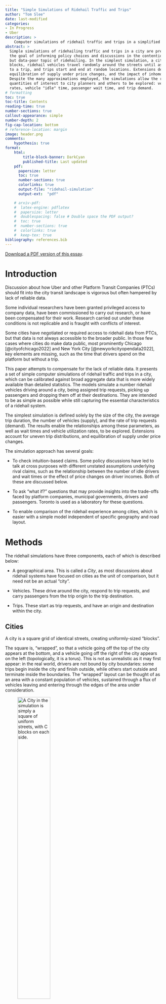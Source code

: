 ```yaml
---
title: "Simple Simulations of Ridehail Traffic and Trips"
author: "Tom Slee"
date: last-modified
categories:
- In Progress
- Uber
description: >
    Computer simulations of ridehail traffic and trips in a simplified city
abstract: >
  Simple simulations of ridehailing traffic and trips in a city are presented, with
  the goal of informing policy choices and discussions in the contentious 
  but data-poor topic of ridehailing. In the simplest simulation, a city is composed of a square grid of uniform 
  blocks, ridehail vehicles travel randomly around the streets until assigned 
  to a trip, and trips start and end at random locations. Extensions describe 
  equilibration of supply under price changes, and the impact of inhomogeneous demand. 
  Despite the many approximations employed, the simulations allow the relationships between 
  quantities of interest to city planners and others to be explored: vehicle utilization 
  rates, vehicle "idle" time, passenger wait time, and trip demand. 
# formatting
toc: true
toc-title: Contents
reading-time: true
number-sections: true
callout-appearance: simple
number-depth: 2
fig-cap-location: bottom
# reference-location: margin
image: header.png
comments:
    hypothesis: true
format:
    html:
        title-block-banner: DarkCyan
        published-title: Last updated
    pdf: 
      papersize: letter
      toc: true
      number-sections: true
      colorlinks: true
      output-file: "ridehail-simulation"
      output-ext:  "pdf"

    # arxiv-pdf: 
    #  latex-engine: pdflatex
    #  papersize: letter
    #  doublespacing: false # Double space the PDF output?
    #  toc: true
    #  number-sections: true
    #  colorlinks: true
    #  keep-tex: true
bibliography: references.bib
---
```


::: {.content-visible when-format="html"}
::: {.callout-note appearance="simple"}
[Download a PDF version of this essay](./ridehail-simulation.pdf).
:::
:::

# Introduction

Discussion about how Uber and other Platform Transit Companies (PTCs) should fit into the city transit landscape is vigorous but often hampered by lack of reliable data.

Some individual researchers have been granted privileged access to company data, have been commissioned to carry out research, or have been compensated for their work. Research carried out under these conditions is not replicable and is fraught with conflicts of interest.

Some cities have negotiated or required access to ridehail data from PTCs, but that data is not always accessible to the broader public. In those few cases where cities do make data public, most prominently Chicago [@cityofchicago2022] and New York City [@newyorkcityopendata2022], key elements are missing, such as the time that drivers spend on the platform but without a trip.

This paper attempts to compensate for the lack of reliable data. It presents a set of simple computer simulations of ridehail traffic and trips in a city, which can be calibrated against broad aggregate data that is more widely available than detailed statistics. The models simulate a number ridehail vehicles driving around a city, being assigned trip requests, picking up passengers and dropping them off at their destinations. They are intended to be as simple as possible while still capturing the essential characteristics of a ridehail system.

The simplest simulation is defined solely by the size of the city, the average trip duration, the number of vehicles (supply), and the rate of trip requests (demand). The results enable the relationships among these parameters, as well as wait times and vehicle utilization rates, to be explored. Extensions account for uneven trip distributions, and equilibration of supply under price changes.

The simulation approach has several goals:

-   To check intuition-based claims. Some policy discussions have led to talk at cross purposes with different unstated assumptions underlying rival claims, such as the relationship between the number of idle drivers and wait times or the effect of price changes on driver incomes. Both of these are discussed below.

-   To ask "what if?" questions that may provide insights into the trade-offs faced by platform companies, municipal governments, drivers and passengers. Toronto is used as a laboratory for these questions.

-   To enable comparison of the ridehail experience among cities, which is easier with a simple model independent of specific geography and road layout.

# Methods

The ridehail simulations have three components, each of which is described below:

-   A geographical area. This is called a *City*, as most discussions about ridehail systems have focused on cities as the unit of comparison, but it need not be an actual "city".

-   Vehicles. These drive around the city, respond to trip requests, and carry passengers from the trip origin to the trip destination.

-   Trips. These start as trip requests, and have an origin and destination within the city.

## Cities {#city}

A city is a square grid of identical streets, creating uniformly-sized "blocks".

The square is, "wrapped", so that a vehicle going off the top of the city appears at the bottom, and a vehicle going off the right of the city appears on the left (topologically, it is a torus). This is not as unrealistic as it may first appear: in the real world, drivers are not bound by city boundaries: some trips begin inside the city and finish outside, while others start outside and terminate inside the boundaries. The "wrapped" layout can be thought of as an area with a constant population of vehicles, sustained through a flux of vehicles leaving and entering through the edges of the area under consideration.

![A City in the simulation is simply a square of uniform streets, with C blocks on each side.](fig1.png){#fig-1 fig-align="center" width="50%"}

In this simplest model of a city, all locations are identical.

The unit of travel is a single block. A block may be thought of as a distance, a time, or a combination of the two. It is often taken as a minute of travel time, but this is not a requirement.

## Vehicles {#vehicles}

Vehicles all drive at the same constant speed, and each vehicle is always in one of three "phases", which are commonly used in discussions of ridehail systems.

-   In phase $P1$, the driver is logged into a ridehail app, their vehicle is available for the platform to assigned it to trips, but they do not have an assigned trip. In this phase the vehicle drives randomly around the city. Vehicles in *P1* are also sometimes called "idle" or "available" for trip requests.

-   In phase $P2$, the platform has assigned a vehicle to a trip, the vehicle has accepted the assignment, and it drives towards the trip origin by the shortest route to pick up the passenger. This route may involve going "off the edge" of the city and appearing at the opposite side. *P2* is sometimes called *en route* to picking up the passenger.

-   In phase $P3$, a vehicle has picked up one or more passengers and is driving by the shortest route to the destination.

Once a trip is complete, the vehicle returns to $P1$, waiting for the next trip request.

These phases are related to other terms common in the industry. The combination of $P1$ and $P2$ phases, when a driver has no passenger in the car, is sometimes referred to as *deadheading* time. The combination of $P2$ and $P3$ phases, when a driver is assigned to a trip (and is either *en route* or with a passenger), is sometimes called *engaged time*. Evaluated across the whole driver population, the proportion of time drivers spend in $P3$ is also called the *utilization rate* for the system. In this article, the proportion of time drivers spend in $P1$ is called the *excess supply* of the system.

## Trips {#trips}

Each trip has an *origin* and a *destination*. In the simplest simulation, each is chosen randomly from intersections in the city, except that the two locations cannot be the same.

From the passenger's point of view, trip time is in one of two phases: *waiting* or *traveling*. For randomly-selected trip origins and destinations, the average trip length $L$ in a city with $C$ blocks along each side is $C/2$.

The simulations focus entirely on "UberX-like" systems in which each vehicle takes only one trip at a time. The trip may represent one passenger or a group of passengers, but does not include "shared trips" with multiple stops, such as the Uber Pool service (now "UberX Share") where passengers request trips separately but share a vehicle for some portion of the trip. Ridehail operators have repeatedly tried to introduce such systems but, even before Covid, they made up a small portion of the total trips, and even when a passenger requested an "Uber Pool" trip they often ended up not sharing the vehicle [@policyinnovationtransportationservices2019].

The "wait time" used here ($W$) is the time between placing a trip request and setting off to the destination. This measure is different to that commonly used by Uber. With wait time defined as it is here, all the time of a trip (from request to arrival at the destination) is assigned to either waiting or travelling. For Uber, the wait time is the time elapsed until the driver appears at the location, but that leaves an unassigned "grey zone" period between driver arrival and the start of the trip, which may include time for the passenger to come out onto the street, time to find the vehicle (or for the driver to pick out the passenger), to possibly put luggage in the trunk, and to get in the vehicle. Uber currently (April 30, 2023) does not allow drivers to cancel a trip until they have waited 5 minutes,[@uberinc.2023] so this "grey zone" can be a substantial portion of the total trip time. Unless otherwise stated, "wait time" refers to the model-based time, not the Uber-reported time.

## Simulations {#the-simulation}

Each simulation is a sequence of moves. In each move, vehicles travel one block, from one intersection to the next. A typical move involves the following events:

-   Any new trip requests are generated.

-   Available vehicles are assigned to trips. The trip is assigned to the nearest available vehicle in $P1$, and if there are multiple vehicles at the same distance from the trip origin, one is selected at random. Vehicles always accept trip assignments.

-   Vehicles move from one intersection to the next. Each vehicle chooses a direction and moving a block to the next intersection. For vehicles in $P1$, the direction is random; for vehicles in $P2$ and $P3$, the direction is towards the trip origin or destination, as applicable.

-   Any trip that reaches its destination terminates.

![A city of 20 by 20 blocks, showing 160 vehicles (triangles) in phases $P1$ (red), $P2$ (orange), and $P3$ (green). The red diamonds are trip origins, and the green circles are trip destinations.](fig2.png){#fig-2 width="70%"}

@fig-2 illustrates a simulation in progress. At the end of each move, the simulation records and optionally plots the state of each vehicle and statistics about the overall system (fraction of vehicles in each phase, for example).

This framework is sufficient to simulate a city with a fixed supply of vehicles, and fixed demand (rate of requests). For some of the results below, this is all that is needed. For some other topics, the simulation has to be extended.

## Identities

With the trip and vehicle phases defined as they are here, there are two identities that are always obeyed by simulations that establish a steady state.

The first identity says that the time that vehicles spend with passengers on board is the same as the time that passengers spend riding in vehicles

$$
N \times P3 = D \times L
$$ {#eq-NP3}

where:

-   $N$ is the number of vehicles, which represents the supply of vehicles

-   $P3$ is the fraction of time vehicles have passengers

-   $D$ is the rate of trip requests, which represents the demand for trips

-   $L$ is the average trip duration.

A second identity says that, again as long as the system is in a steady state, the time vehicles spend *en route* to trip origins is the same as the time passengers spend waiting to be picked up.

$$
N \times P2 = D \times W
$$ {#eq-NP2}

where:

-   $P2$ is the fraction of time vehicles spend *en route* to picking up passengers

-   $W$ is the average wait time.

## Regions {#extensions}

The spirit of the simulations is to be as simple as possible, so that they can be calibrated using the very limited high-level public data available and so that they can be used comparatively. However, two extensions are necessary for some applications.

Many cities have a central "downtown" zone where the demand for ridehail traffic is high, surrounded by suburban areas where demand is lower. For example, 60% of trips in Metro Toronto originate within "Old Toronto" and East York, even though these two make up less than 20% of the total Metro area. This inhomogeneity is built into the model as two *zones*. A central zone has sides $C/2$ (so, one quarter of the city's area) and has a higher rate of trip requests than the surrounding area, as shown in @fig-3 below. The trip destinations remain randomly distributed around the whole city. With an inhomogeneity of zero, the central zone is the same as the rest, with an inhomogeneity of one all trip requests take place in the central zone. In this way, and in the spirit of keeping the model as simple and parsimonious as possible, a single inhomogeneity parameter between zero and one captures the two zones.

![The red dots show the origin of trips in a small "two-zone" city if eight blocks. The central area has a higher demand than outlying suburbs.](fig3.png){#fig-3 width="50%"}

The second extension, discussed in the section on Engaged Time standards below, is to allow vehicles to enter and leave the system in response to price and demand.

The use of random locations for trip destinations implies an average trip length of $C/2$ (regardless of inhomogeneity). To model an area where the average trip length may differ from this, a maximum trip length can be set, with trips distributed randomly over intersections within that distance.

## Implementations {#implementation}

The simulation is implemented in the Python programming language, and the code is available on GitHub at <https://github.com/tomslee/ridehail>. It can be run as a desktop application from a command line (tested on Windows and on Linux) and a subset can be explored more interactively online at <https://tomslee.github.io/ridehail/lab/>.

Simulations using the desktop application are controlled by a configuration file, which at its simplest specifies the size of the city (number of blocks on each side), the base demand rate (number of trip requests each move), and the number of vehicles. Currently there are almost 50 configuration parameters governing (beyond the basic simulation), logging, animation, sequence, equilibration, shocks and more.

A subset of the simulations is also available on the web at <https://tomslee.github.io/ridehail/lab/> , where the configuration is set in the browser. The simulations run in the browser (not at a server), using the Pyodide python distribution [@thepyodidedevelopmentteam2022], using the same underlying code as the desktop but with different configuration and animation options. The web site is currently a playground or laboratory, which allows experimentation but does not provide a way to save results. All results in this paper are taken from desktop simulations.

## Justifications

The simulations are obviously dramatic simplifications of reality. There is no treatment of cancelled trips, no distinctions among drivers, no consideration of information asymmetries and special driver incentives, or of many other factors that go to make up the complex world of ridehailing. The distribution of trip durations is roughly normal, which is different from the actual distribution. Most simulations are run with no account taken for different driver speed when idle compared to when engaged on a trip.

In some ways this oversimplification is a strength: there is so little public data available regarding the specifics of ridehail markets that any more complex model would be overfitted. Many published reports and papers have relied either on access to Uber's data or on driver surveys to collect data. The former has obvious conflict of interest problems and the latter is always going to be partial. The challenge, in fact, is to find enough reliable data to calibrate even this simplified model against reality.

A second benefit is that by having a small number of parameters we can address some of the questions asked in public and policy circles, which relate to overall gross features of the system. How does wait time depend on demand? What are the likely consequences of a price increase? More generally, how to the basic variables of the system affect each other. Finally, a simple model should allow comparison among cities, based on their values of the basic parameters.

# Ridehail in Toronto {#simulating-ridehail-in-toronto}

The ridehail market in Metropolitan Toronto was chosen as a test arena. The city has released important data in a 2019 study by the City of Toronto [@policyinnovationtransportationservices2019] and an update in 2021 [@policyinnovationtransportationservices2021], here called *Toronto 2019* and *Toronto 2021*, which provide a valuable set of high-level data that can help validate the simulation approach.

Metro Toronto has a population of 3 million people. It consists of the City of Toronto and surrounding urban areas (Scarborough, Etobicoke, York, East York, and North York and is intermediate in size between the old City of Toronto and the Greater Toronto Area (population 6 million). Metro Toronto (henceforth just "Toronto") has an area of 630 square kilometres. For the purposes of these simulations, Metro Toronto is considered as a square, with sides of 25 km and hence an area of 625 km\^2.

## Reference values

In *Toronto 2021*, the authors chose Thursday Feb 6, 2020 as a representative day to assess the overall state of ridehail in Toronto, pre-pandemic (p25). The first question we ask is: can the model reproduce important aspects of this day?

Although the date is now three years in the past, any reference to "Toronto" here implies "Toronto on February 6, 2020". Relevant statistics from this study are shown in @tbl-reference-values.

| Quantity                                        |             Value |
|-------------------------------------------------|------------------:|
| Trips completed (D)                             | 193,902 (135/min) |
| Average trip length (L)                         |            8.13km |
| Average vehicle speed (v)                       |           31 km/h |
| Percent of time: Period 1 (available for trip)  |             40.5% |
| Percent of time: Period 2 (en-route to pick-up) |             11.2% |
| Percent of time: Period 3 (with passenger)      |             48.3% |
| Active vehicles per hour                        |              6200 |

: Statistics for Uber trips in Toronto on Feb 6, 2020. The values come from the City of Toronto study on platform transit companies. The average vehicle speed comes from correspondence with the authors. {#tbl-reference-values}

There is a regular churn of active vehicles, so the reported number of active vehicles, which is the total number recorded in a given hour, overestimates the number on the streets at any one time. Using the distribution of vehicle hours from the *Toronto 2021* report suggests that 40% of all vehicles will leave during any given hour. To maintain a steady volume of traffic a corresponding number will enter. The number of active vehicles at any one time is therefore more like 6200 \* 100 / 140 = 4400.

We demand that the numbers fit @eq-NP3. After these adjustments we take the values in @tbl-reference-2 as reference values:

| Quantity                                                   | Symbol  |          Value |
|---------------------------------------------|:------------:|-------------:|
| Average number of active vehicles                          |   $N$   |           4500 |
| Demand (trip requests per minute)                          |   $D$   | 135 per minute |
| Average trip duration                                      |   $L$   |     16 minutes |
| Percent of time: Period 1 (available for trip)             |  $P1$   |          40.5% |
| Percent of Percent of time: Period 2 (en-route to pick-up) |  $P2$   |          11.2% |
| Percent of time: Period 3 (with passenger)                 |  $P3$   |          48.3% |
| Average wait time                                          |   $W$   |    3.7 minutes |
| Average wait fraction                                      | $W / L$ |           0.23 |

: Reference values for an average hour of ridehail traffic in Toronto on Feb 6, 2020. {#tbl-reference-2}

## Calibration I: supply, demand, and utilization rate

At 31 km/hour, it takes 48 minutes to cross the city. In the simulation Toronto is represented as a 48 by 48 grid, so that each block represents a minute of travel. Trips start and finish at random locations but with a maximum duration of 32 minutes, which yields an average duration of 16 minutes to match the observed duration. The demand for trips was fixed at the observed average value of 135 trips per minute.

![First calibration of Toronto ridehail simulation: homogeneous model](toronto_calibration_homogeneous.png){#fig-toronto-homogeneous}

@fig-toronto-homogeneous shows the results of a sequence of simulations, in which the number of vehicles $N$ is varied from 2000 to 7,000. For each value of $N$, a simulation of 500 blocks duration was carried out, with the results averaged over the final 100 blocks. The time for each simulation depends on the number of vehicles: for 5000 vehicles the simulation takes about 15 minutes on a Dell XPS 13 9380 laptop. The first result is that this simplified model can simulate an environment the scale of Toronto on a single laptop computer.

At low vehicle counts, there are too few vehicles to sustain a steady state. Vehicles are busy all the time ($P1 = 0$), trip requests go unanswered for longer and longer (the wait fraction $W$ is literally off the chart. Things fall apart: the drivers cannot keep up with the requests.

At vehicle counts above 3000, the drivers can keep up with requests and the system achieves a steady state. As $N$ is increased further, the utilization rate $P3$ falls and the excess capacity $P1$ rises, as more vehicles compete for the available trips. The wait time $W$ decreases as the number of vehicles increases, but is a small fraction of the trip duration even at 3000 vehicles, and the dispatch time $P2$ is correspondingly low.

This model correctly reproduces the $P3$ value of 0.48 with a supply of $N = 4500$ vehicles. In some ways this is just a check that eliminates some bugs: the identity is satisfied by any steady-state behavior, regardless of geometry. The chart confirms that the utilization rate depends solely on vehicle supply $N$, trip demand $D$, and trip duration $L$, but not on finer features of the city geography.

## Calibration II: wait times and dispatch times

The homogeneous model of Toronto, with trip origins and destinations distributed randomly over the whole city, delivers the correct ratio of $P3$ to $N$. However, the homogeneous model underestimates dispatch time $P2$ and wait time $W$ compared to the observed values. Identity II fixes the $W/P2$ ratio, but not the absolute value of either of those quantities. To get this value correct we must allow inhomogeneity of trip distributions.

![Second step of Toronto ridehail calibration: wait times and inhomogeneity](toronto_calibration_inhomogeneous.png){#fig-inhomog}

@fig-inhomog shows the vehicle phases as a function of inhomogeneity, using the fixed demand of 135 trips per minute and a fixed supply of 4500 vehicles derived from @fig-toronto-homogeneous. The Figure shows that the utilization rate $P3$ is independent of inhomogeneity, as expected, while the other values change. An inhomogeneity of 0.4 reproduces the observed values of $P2$ and $W$, and hence $P1$, completing the essential descriptive statistics of Toronto's ridehail market.

An inhomogeneity of 0.4 means that 60% of trip origins are distributed randomly over the entire city, while 40% are constrained to within the central square, of size $C/2 \times C/2$. Hence, 55% of all trips start in the central "downtown area". This corresponds roughly to the old City of Toronto (reference needed for travel times).

## Application I: wait times and excess capacity

@fig-toronto-final shows simulations for the calibrated Metro Toronto model, with varying numbers of vehicles $N$ from 2000 to 7000. The actual number on Feb 6, 2020 was $N=4500$, as discussed above.

![How things depend on vehicle count](toronto_vehicle_count.png){#fig-toronto-final}

The model makes explicit and quantitative the trade-off between short wait times and additional vehicles on the streets. @fig-toronto-final shows that a decrease in wait times of one minute (from 4.2 to 3.2 minutes, or $W$ = 0.26 to 0.20, bracketing the observed average of 3.7 minutes), at a fixed demand of 135 trips per minute, adds approximately 1500 vehicles to the streets (from 3800 to 5300) with attendant congestion and pollution.

## Application II: demand and utilization rates

In 2017, the New York Times published a story that highlighted the tradeoff between wait times and utilization rates, including an animation that inspired the model presented here [@scheiber2017]. Uber responded with a blog post claiming that the story missed the effect of demand: that with additional demand, both wait times and utilization rates could increase in a virtuous cycle. While Uber provided charts to back up the claim, they noticeably lacked any numbers on the Y axes. Since that time, there has been little discussion of the claim.

![The number of vehicles $N$ and utilization rate $P3$ required to support a wait time of 3.7 minutes ($W =0.23$). While the utilization rate ($P3$) does increase with demand, the improvements level off at levels of demand far below the current Toronto level of 135 requests per minute. Meanwhile, the number of vehicles required keeps growing linearly (purple line: different axis).](wait_times.png){#fig-fixed-wait-time width="100%"}

| City          | Year  | Time or distance? | Utilization rate |
|---------------|-------|-------------------|-----------------:|
| Chicago       | 2015  | Distance          |              59% |
| Chicago       | 2019  | Distance          |              55% |
| Boston        | 2016  | Time              |              47% |
| Boston        | 2019  | Distance          |              55% |
| Los Angeles   | 2016  | Time              |              42% |
| Los Angeles   | 2019  | Distance          |              60% |
| New York City | 2016  | Time              |              51% |
| New York City | 2017  | Distance          |              59% |
| San Francisco | 2016  | Time              |              55% |
| San Francisco | 2017  | Distance          |              67% |
| San Francisco | 2019  | Distance          |              64% |
| Seattle       | 2016  | Time              |              44% |
| Seattle       | 2019  | Distance          |              53% |
| Seattle       | 2020a | Time              |              60% |
| Seattle       | 2020b | Time              |              51% |
| Washington DC | 2019  | Distance          |              55% |

: Utilization rates for Uber in USA cities. Rates measured by distance will be higher than those measured by time as drivers cover more distance in a given time when engaged in a trip. 2019 values are from an Uber-commissioned report [@balding2019]; 2017 values from a report by Bruce Schaller [@schaller2017], and 2015 values from an NBER report by [@cramer2016]. The 2020 values for Seattle come from reports by [@hyman2020] and by [@parrott2020]. {#tbl-utilization}

@fig-fixed-wait-time shows the utilization rates and vehicle counts required to sustain a 3.7 minute wait time $W$ in Toronto, and sheds some light on Uber's counter-claim. As Uber claimed, an increase in demand does increase vehicle utilization even at a constant wait time. However, that utilization increase fades away at higher demand rates. As a result, even if the trip volume in Toronto were to increase to 200,000 per day (a 50% increase over the pre-pandemic numbers), the utilization rate would still increase to only 54% if wait time were kept at the same value.

As @tbl-utilization shows, other cities have utilization rates (by time) of 50 to 60% , with New York City and San Francisco as outliers. Toronto has a level of demand that is lower than Chicago, which may provide a reasonable upper bound to what can be expected of around 60%.

There are two ways that utilization rates may exceed these estimates. The first is for the number of drivers to be limited, so that wait times are longer. The second is for trips to concentrate even more heavily into the high traffic central zone. But this central core is well served by mass transit, and any gain in ridehail trips would be achieved by taking riders away from mass transit and putting them in cars [@young2020], adding to problems of congestion [@erhardt2019].

Without these changes, the ridehail system has at least 40% excess capacity (vehicles not engaged in driving passengers or en route to pick passengers). There is no efficient solution to emissions through ride hailing.

# Equilibration

A distinguishing feature of the gig economy model is that, once drivers are signed up to the platform, they control their hours of work: they are generally free to start or stop work simply by logging in or out from the application. The platforms' ability to expand or shrink the supply of drivers in response to demand, whether in the short term ("surge pricing" and its descendants) or in the longer term through changes in commission and incentives, has been central to their success. The ridehail simulation has been extended to accommodate entry and exit.

Using the model to make quantitative predictions of ridehail system behaviour would require more data than is publicly available. At this point, the equilibration serves mainly as a pedagogical tool to illustrate the interdependencies between the different facets of ridehail markets.

## An equilibration model

A simplified formula for average net driver income $I$ is as follows:

$$
I = I_0 - c
  = P3 \cdot p \cdot (1 - m) - c
$$ {#eq-income}

where:

-   $I_0$ is gross income

-   $p$ is the price of a trip (fare per block)

-   $m$ is the platform commission, as a fraction of the fare

-   $c$ is the marginal cost of operating the vehicle

If the average net income is above a threshold $w_0$, called the *reservation wage*, then there is money to be made and vehicles will enter the market. If the average net income is below the reservation wage, some vehicles will leave. The reservation wage is determined by external factors such as the state of the labour market, which determines what other options are open to drivers apart from ridehail and hence how much they have to earn in order to find ridehail worthwhile.

If vehicles enter, the additional supply of drivers provides additional competition for the available rides, the utilization rate $P3$ falls, and so the average income also falls. If vehicles leave, there is less competition for the available rides, the utilization rate and average income increase. When the average income matches the reservation wage, the system is at equilibrium.

Vehicles entering and leaving the arena looks like a dynamic process, but there is no attempt to model time in the approach to equilibrium. The rate at which vehicles enter and leave is set purely for convenience. In principle, the parameters could be set to describe short term (surge pricing) or longer term equilibration (drivers deciding to sign up to the platform or leaving it).

# Discussion

## Psychological tricks and opacity

## Costs and driver pay

# Conclusions

The simple simulation of a ridehail system may provide

# References
